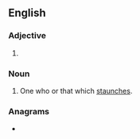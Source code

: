 ==English==

===Adjective===
{{head|en|adjective comparative form}}

# {{en-comparative of|staunch}}

===Noun===
{{en-noun}}

# One who or that which [[staunch]]es.

===Anagrams===
* {{anagrams|en|chaunters|traunches}}